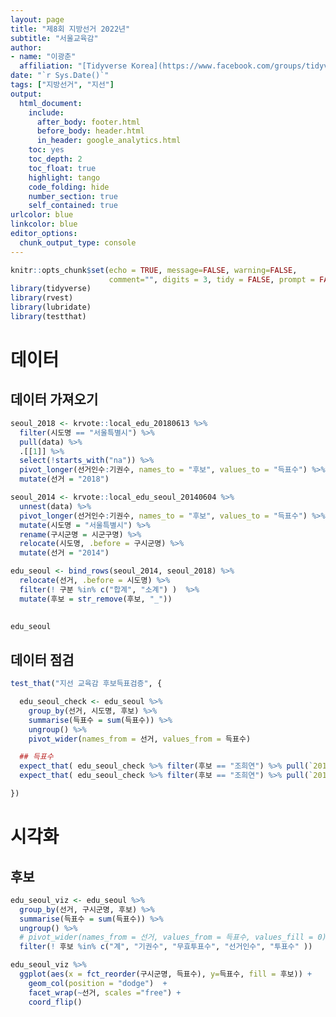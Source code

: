 ```yaml
---
layout: page
title: "제8회 지방선거 2022년"
subtitle: "서울교육감"
author:
- name: "이광춘"
  affiliation: "[Tidyverse Korea](https://www.facebook.com/groups/tidyverse/)"
date: "`r Sys.Date()`"
tags: ["지방선거", "지선"]
output:
  html_document: 
    include:
      after_body: footer.html
      before_body: header.html
      in_header: google_analytics.html
    toc: yes
    toc_depth: 2
    toc_float: true
    highlight: tango
    code_folding: hide
    number_section: true
    self_contained: true
urlcolor: blue
linkcolor: blue
editor_options: 
  chunk_output_type: console
---
```


```r
knitr::opts_chunk$set(echo = TRUE, message=FALSE, warning=FALSE,
                      comment="", digits = 3, tidy = FALSE, prompt = FALSE, fig.align = 'center')
library(tidyverse)
library(rvest)
library(lubridate)
library(testthat)
```

# 데이터 {#edu-data}

## 데이터 가져오기 {#edu-data-get}

```r

seoul_2018 <- krvote::local_edu_20180613 %>% 
  filter(시도명 == "서울특별시") %>% 
  pull(data) %>% 
  .[[1]] %>% 
  select(!starts_with("na")) %>% 
  pivot_longer(선거인수:기권수, names_to = "후보", values_to = "득표수") %>% 
  mutate(선거 = "2018")

seoul_2014 <- krvote::local_edu_seoul_20140604 %>% 
  unnest(data) %>% 
  pivot_longer(선거인수:기권수, names_to = "후보", values_to = "득표수") %>% 
  mutate(시도명 = "서울특별시") %>% 
  rename(구시군명 = 시군구명) %>% 
  relocate(시도명, .before = 구시군명) %>% 
  mutate(선거 = "2014")

edu_seoul <- bind_rows(seoul_2014, seoul_2018) %>% 
  relocate(선거, .before = 시도명) %>% 
  filter(! 구분 %in% c("합계", "소계") )  %>% 
  mutate(후보 = str_remove(후보, "_"))
  

edu_seoul

```


## 데이터 점검 {#edu-data-check}



```r

test_that("지선 교육감 후보득표검증", {

  edu_seoul_check <- edu_seoul %>% 
    group_by(선거, 시도명, 후보) %>% 
    summarise(득표수 = sum(득표수)) %>% 
    ungroup() %>% 
    pivot_wider(names_from = 선거, values_from = 득표수)

  ## 득표수
  expect_that( edu_seoul_check %>% filter(후보 == "조희연") %>% pull(`2014`), equals( parse_number("1,894,872")) )
  expect_that( edu_seoul_check %>% filter(후보 == "조희연") %>% pull(`2018`), equals( parse_number("2,271,413")) )

})


```


# 시각화 {#edu-viz}

## 후보 {#edu-viz-hubo}


```r
edu_seoul_viz <- edu_seoul %>% 
  group_by(선거, 구시군명, 후보) %>% 
  summarise(득표수 = sum(득표수)) %>% 
  ungroup() %>% 
  # pivot_wider(names_from = 선거, values_from = 득표수, values_fill = 0) %>% 
  filter(! 후보 %in% c("계", "기권수", "무효투표수", "선거인수", "투표수" ))

edu_seoul_viz %>% 
  ggplot(aes(x = fct_reorder(구시군명, 득표수), y=득표수, fill = 후보)) +
    geom_col(position = "dodge")  +
    facet_wrap(~선거, scales ="free") +
    coord_flip()

```

